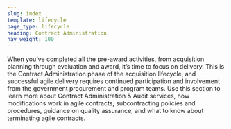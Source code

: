 ```yaml
---
slug: index
template: lifecycle
page_type: lifecycle
heading: Contract Administration
nav_weight: 100
---
```

When you’ve completed all the pre-award activities, from acquisition planning through evaluation and award, it’s time to focus on delivery. This is the Contract Administration phase of the acquisition lifecycle, and successful agile delivery requires continued participation and involvement from the government procurement and program teams. Use this section to learn more about Contract Administration & Audit services, how modifications work in agile contracts, subcontracting policies and procedures, guidance on quality assurance, and what to know about terminating agile contracts.
